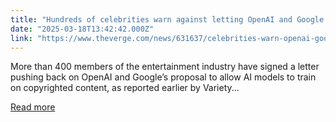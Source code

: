 ```yaml
---
title: "Hundreds of celebrities warn against letting OpenAI and Google &#8216;freely exploit&#8217; Hollywood"
date: "2025-03-18T13:42:42.000Z"
link: "https://www.theverge.com/news/631637/celebrities-warn-openai-google-exploit-hollywood"
---
```


More than 400 members of the entertainment industry have signed a letter pushing back on OpenAI and Google’s proposal to allow AI models to train on copyrighted content, as reported earlier by Variety...

[Read more](https://www.theverge.com/news/631637/celebrities-warn-openai-google-exploit-hollywood)
